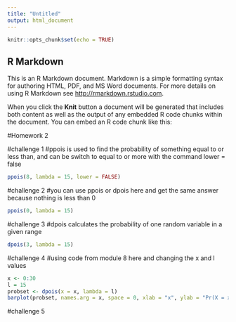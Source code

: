 ```yaml
---
title: "Untitled"
output: html_document
---
```


```r
knitr::opts_chunk$set(echo = TRUE)
```

## R Markdown

This is an R Markdown document. Markdown is a simple formatting syntax for authoring HTML, PDF, and MS Word documents. For more details on using R Markdown see <http://rmarkdown.rstudio.com>.

When you click the **Knit** button a document will be generated that includes both content as well as the output of any embedded R code chunks within the document. You can embed an R code chunk like this:

#Homework 2

#challenge 1
#ppois is used to find the probability of something equal to or less than, and can be switch to equal to or more with the command lower = false
```r
ppois(8, lambda = 15, lower = FALSE)
```
#challenge 2
#you can use ppois or dpois here and get the same answer because nothing is less than 0
```r
ppois(0, lambda = 15)
```

#challenge 3
#dpois calculates the probability of one random variable in a given range
```r
dpois(3, lambda = 15)
```

#challenge 4 
#using code from module 8 here and changing the x and l values
```r
x <- 0:30
l = 15
probset <- dpois(x = x, lambda = l)
barplot(probset, names.arg = x, space = 0, xlab = "x", ylab = "Pr(X = x)", main = "Probability Mass Function")
```

#challenge 5
